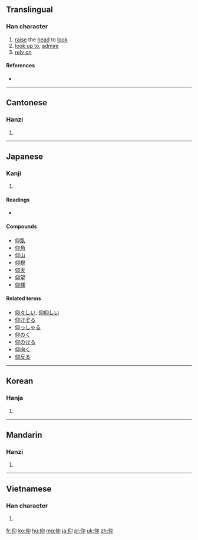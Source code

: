 ==Translingual==

===Han character===
{{Han char|rn=9|rad=人|as=04|sn=6|four=2722<sub>0</sub>|canj=人竹女中 (OHVL)|ids=⿰[[亻]][[卬]]}}

# [[raise]] the [[head]] to [[look]]
# [[look up to]], [[admire]]
# [[rely on]]

====References====
* {{Han ref|kx=0094.080|dkj=00400|dj=0199.140|hdz=10125.030|uh=4EF0|ud=20208|bh=A5F5|bd=42485}}

----

==Cantonese==

===Hanzi===
{{yue-hanzi|jyut=[[joeng5]], [[ngong5]]|y=yeung5, ngong5}}

# {{defn|lang=yue|sort=人04}}

----

==Japanese==

===Kanji===
{{ja-kanji|grade=c|rs=人04}}

# {{defn|lang=ja|sort=人04}}

====Readings====
* {{ja-readings|goon=[[ごう]] (gō)|kanon=[[ぎょう]] (gyō)|kanyoon=[[こう]] (kō)|kun=[[あおぐ]] ([[仰ぐ]], aogu), [[おおせ]] ([[仰せ]], oose), [[あおる]] (aoru)}}

====Compounds====
* [[仰臥]]
* [[仰角]]
* [[仰山]]
* [[仰視]]
* [[仰天]]
* [[仰望]]
* [[仰様]]

====Related terms====
* [[仰々しい]],  [[仰仰しい]]
* [[仰けぞる]]
* [[仰っしゃる]]
* [[仰のく]]
* [[仰のける]]
* [[仰向く]]
* [[仰反る]]

----

==Korean==

===Hanja===
{{ko-hanja|hangeul=앙|rv=ang|mr=ang}}

# {{defn|lang=ko|sort=人04}}

----

==Mandarin==

===Hanzi===
{{cmn-hanzi|pin=[[yǎng]] ([[yang3]])|wg=yang<sup>3</sup>}}

# {{defn|lang=cmn|sort=人04}}

----

==Vietnamese==

===Han character===
{{vi-hantu|ngưỡng|rs=人04}}

# {{defn|lang=vi|sort=人04}}

[[fr:仰]]
[[ko:仰]]
[[hu:仰]]
[[mg:仰]]
[[ja:仰]]
[[pl:仰]]
[[uk:仰]]
[[zh:仰]]